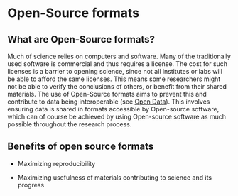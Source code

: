 # Open-Source formats

## What are Open-Source formats?

Much of science relies on computers and software. Many of the traditionally used software is commercial and thus requires a license. The cost for such licenses is a barrier to opening science, since not all institutes or labs will be able to afford the same licenses. This means some researchers might not be able to verify the conclusions of others, or benefit from their shared materials. The use of Open-Source formats aims to prevent this and contribute to data being interoperable (see [Open Data](https://qubpsy.github.io/QUBPsyOpenScience/open_data.html)). This involves ensuring data is shared in formats accessible by Open-source software, which can of course be achieved by using Open-source software as much possible throughout the research process.

## Benefits of open source formats

- Maximizing reproducibility

- Maximizing usefulness of materials contributing to science and its progress
